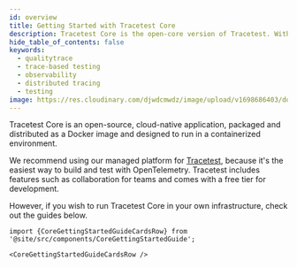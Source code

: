 ```yaml
---
id: overview
title: Getting Started with Tracetest Core
description: Tracetest Core is the open-core version of Tracetest. With Tracetest Core you can build integration and end-to-end tests, powered by your OpenTelemetry traces.
hide_table_of_contents: false
keywords:
  - qualitytrace
  - trace-based testing
  - observability
  - distributed tracing
  - testing
image: https://res.cloudinary.com/djwdcmwdz/image/upload/v1698686403/docs/Blog_Thumbnail_14_rsvkmo.jpg
---
```


Tracetest Core is an open-source, cloud-native application, packaged and distributed as a Docker image and designed to run in a containerized environment.

We recommend using our managed platform for [Tracetest](https://app.qualitytrace.io/), because it's the easiest way to build and test with OpenTelemetry. Tracetest includes features such as collaboration for teams and comes with a free tier for development.

However, if you wish to run Tracetest Core in your own infrastructure, check out the guides below.

```mdx-code-block
import {CoreGettingStartedGuideCardsRow} from '@site/src/components/CoreGettingStartedGuide';

<CoreGettingStartedGuideCardsRow />
```
